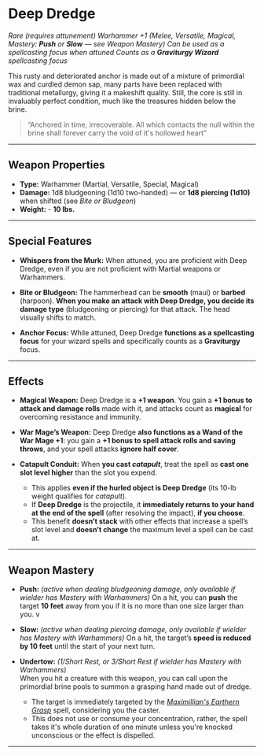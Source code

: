 # Deep Dredge

_Rare (requires attunement)_
_Warhammer +1 (Melee, Versatile, Magical, Mastery: **Push** or **Slow** — see Weapon Mastery)_
_Can be used as a spellcasting focus when attuned_
_Counts as a **Graviturgy Wizard** spellcasting focus_

This rusty and deteriorated anchor is made out of a mixture of primordial wax and curdled demon sap, many parts have been replaced with traditional metallurgy, giving it a makeshift quality. 
Still, the core is still in invaluably perfect condition, much like the treasures hidden below the brine.

> “Anchored in time, irrecoverable. All which contacts the null within the brine shall forever carry the void of it's hollowed heart”
---

## Weapon Properties

- **Type:** Warhammer (Martial, Versatile, Special, Magical)
- **Damage:** 1d8 bludgeoning (1d10 two-handed) — or **1d8 piercing (1d10)** when shifted (see *Bite or Bludgeon*)
- **Weight:** - **10 lbs.**

---

## Special Features

- **Whispers from the Murk:**
  When attuned, you are proficient with Deep Dredge, even if you are not proficient with Martial weapons or Warhammers.


- **Bite or Bludgeon:**
  The hammerhead can be **smooth** (maul) or **barbed** (harpoon). **When you make an attack with Deep Dredge, you decide its damage type** (bludgeoning or piercing) for that attack. The head visually shifts to match.

- **Anchor Focus:**
  While attuned, Deep Dredge **functions as a spellcasting focus** for your wizard spells and specifically counts as a **Graviturgy** focus.

---

## Effects

- **Magical Weapon:**
  Deep Dredge is a **+1 weapon**. You gain a **+1 bonus to attack and damage rolls** made with it, and attacks count as **magical** for overcoming resistance and immunity.

- **War Mage’s Weapon:**
  Deep Dredge **also functions as a Wand of the War Mage +1**: you gain a **+1 bonus to spell attack rolls and saving throws**, and your spell attacks **ignore half cover**.

- **Catapult Conduit:**
  When **you cast *catapult***, treat the spell as **cast one slot level higher** than the slot you expend.

  * This applies **even if the hurled object is Deep Dredge** (its 10-lb weight qualifies for *catapult*).
  * If **Deep Dredge** is the projectile, it **immediately returns to your hand at the end of the spell** (after resolving the impact), **if you choose**.
  * This benefit **doesn’t stack** with other effects that increase a spell’s slot level and **doesn’t change** the maximum level a spell can be cast at.

---

## Weapon Mastery

- **Push:** *(active when dealing bludgeoning damage, only available if wielder has Mastery with Warhammers)*
  On a hit, you can **push** the target **10 feet** away from you if it is no more than one size larger than you.
v
- **Slow:** *(active when dealing piercing damage, only available if wielder has Mastery with Warhammers)*
  On a hit, the target’s **speed is reduced by 10 feet** until the start of your next turn.

- **Undertow:** _(1/Short Rest, or 3/Short Rest if wielder has Mastery with Warhammers)_  
  When you hit a creature with this weapon, you can call upon the primordial brine pools to summon a grasping hand made out of dredge.
    - The target is immediately targeted by the [_Maximillian's Earthern Grasp_](https://dnd5e.wikidot.com/spell:maximillians-earthen-grasp) spell, considering you the caster.
    - This does not use or consume your concentration, rather, the spell takes it's whole duration of one minute unless you're knocked unconscious or the effect is dispelled.

---
